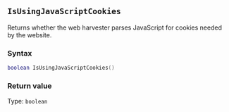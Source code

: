 ::: {.minipage data-latex="{\textwidth}"}
## `IsUsingJavaScriptCookies`

Returns whether the web harvester parses JavaScript\index{web harvester!managing cookies} for cookies needed by the website.

### Syntax {-}

``` .lua
boolean IsUsingJavaScriptCookies()
```

### Return value {-}

Type: `boolean`
:::
